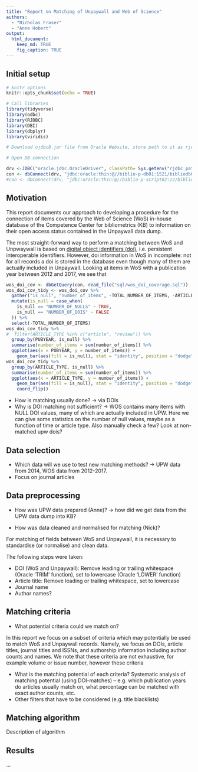 ```yaml
---
title: "Report on Matching of Unpaywall and Web of Science"
authors:
  - "Nicholas Fraser"
  - "Anne Hobert"
output:
  html_document:
    keep_md: TRUE
    fig_caption: TRUE
---
```

## Initial setup

```r

# knitr options
knitr::opts_chunk$set(echo = TRUE)

# Call libraries
library(tidyverse)
library(odbc)
library(RJDBC)
library(DBI)
library(dbplyr)
library(viridis)

# Download ojdbc8.jar file from Oracle Website, store path to it as rjdbc_path in the environment file .Renviron, store also personal authentication credentials as kb_user01 and kb_password01 there.

# Open DB connection

drv <-JDBC("oracle.jdbc.OracleDriver", classPath= Sys.getenv("rjdbc_path"), " ")
con <- dbConnect(drv, "jdbc:oracle:thin:@//biblio-p-db01:1521/bibliodb01.fiz.karlsruhe", Sys.getenv("kb_user01"), Sys.getenv("kb_password01"))
#con <- dbConnect(drv, "jdbc:oracle:thin:@//biblio-p-script02:22/biblioscript02.fiz.karlsruhe", Sys.getenv("KB_USERNAME"), Sys.getenv("KB_PASSWORD"))
```

## Motivation

<!-- There is a growing need to monitor open access to scholarly literature. Information on the open access status of research publications is desired to study the development of open availability over time, phenomena connected with open access, like a possible citation advantage, to observe compliance with funder mandates and to inform decision making, be it on institutional level or in science policy.

Yet, gathering information on the open access status often is not a trivial task.-->

This report documents our approach to developing a procedure for the connection of items covered by the Web of Science (WoS) in-house database of the Competence Center for bibliometrics (KB) to information on their open access status contained in the Unpaywall data dump.

<!--mention workshop -> fields to be included depend on matching strategy-->

The most straight-forward way to perform a matching between WoS and Unpwaywall is based on [digital object identifiers (doi)](https://www.doi.org/), i.e. persistent interoperable identifiers. However, doi information in WoS in incomplete: not for all records a doi is stored in the database even though many of them are actually included in Unpaywall. Looking at items in WoS with a publication year between 2012 and 2017, we see that 

```r
wos_doi_cov <- dbGetQuery(con, read_file("sql/wos_doi_coverage.sql"))
wos_doi_cov_tidy <- wos_doi_cov %>%
  gather("is_null", "number_of_items", -TOTAL_NUMBER_OF_ITEMS, -ARTICLE_TYPE, -PUBYEAR) %>%
  mutate(is_null = case_when(
    is_null == "NUMBER_OF_NULLS" ~ TRUE,
    is_null == "NUMBER_OF_DOIS" ~ FALSE
  )) %>%
  select(-TOTAL_NUMBER_OF_ITEMS)
wos_doi_cov_tidy %>%
#  filter(ARTICLE_TYPE %in% c("article", "review")) %>%
  group_by(PUBYEAR, is_null) %>%
  summarise(number_of_items = sum(number_of_items)) %>%
  ggplot(aes(x = PUBYEAR, y = number_of_items)) + 
    geom_bar(aes(fill = is_null), stat = "identity", position = "dodge")
wos_doi_cov_tidy %>%
  group_by(ARTICLE_TYPE, is_null) %>%
  summarise(number_of_items = sum(number_of_items)) %>%
  ggplot(aes(x = ARTICLE_TYPE, y = number_of_items)) + 
    geom_bar(aes(fill = is_null), stat = "identity", position = "dodge") +
    coord_flip()

```

-	How is matching usually done? -> via DOIs 
-	Why is DOI matching not sufficient? -> WOS contains many items with NULL DOI values, many of which are actually included in UPW. Here we can give some statistics on the number of null values, maybe as a function of time or article type. Also manually check a few? Look at non-matched upw dois?

## Data selection

-	Which data will we use to test new matching methods? -> UPW data from 2014, WOS data from 2012-2017.
-	Focus on journal articles

## Data preprocessing

-	How was UPW data prepared (Anne)? -> how did we get data from the UPW data dump into KB?

-	How was data cleaned and normalised for matching (Nick)?

For matching of fields between WoS and Unpaywall, it is necessary to standardise (or normalise) and clean data.

The following steps were taken:

- DOI (WoS and Unpaywall): Remove leading or trailing whitespace (Oracle 'TRIM' function), set to lowercase (Oracle 'LOWER' function)
- Article title: Remove leading or trailing whitespace, set to lowercase
- Journal name
- Author names?



## Matching criteria

-	What potential criteria could we match on?

In this report we focus on a subset of criteria which may potentially be used to match WoS and Unpaywall records. Namely, we focus on DOIs, article titles, journal titles and ISSNs, and authorship information including author counts and names. We note that these criteria are not exhaustive, for example volume or issue number, however these criteria



-	What is the matching potential of each criteria? Systematic analysis of matching potential (using DOI-matches) – e.g. which publication years do articles usually match on, what percentage can be matched with exact author counts, etc.
-	Other filters that have to be considered (e.g. title blacklists)

## Matching algorithm

Description of algorithm

## Results

...
